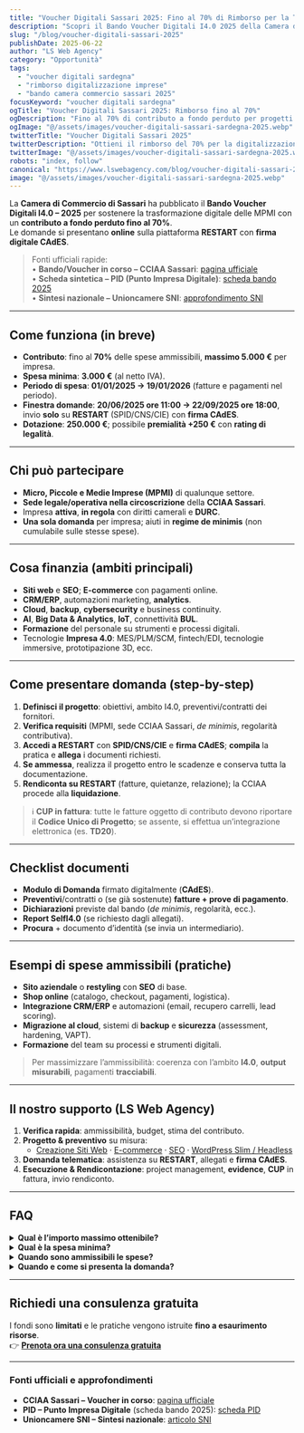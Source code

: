```yaml
---
title: "Voucher Digitali Sassari 2025: Fino al 70% di Rimborso per la Tua Impresa"
description: "Scopri il Bando Voucher Digitali I4.0 2025 della Camera di Commercio di Sassari e ottieni fino al 70% di contributo a fondo perduto per la digitalizzazione della tua impresa."
slug: "/blog/voucher-digitali-sassari-2025"
publishDate: 2025-06-22
author: "LS Web Agency"
category: "Opportunità"
tags:
  - "voucher digitali sardegna"
  - "rimborso digitalizzazione imprese"
  - "bando camera commercio sassari 2025"
focusKeyword: "voucher digitali sardegna"
ogTitle: "Voucher Digitali Sassari 2025: Rimborso fino al 70%"
ogDescription: "Fino al 70% di contributo a fondo perduto per progetti di digitalizzazione: siti web, e-commerce, CRM, cloud e marketing digitale."
ogImage: "@/assets/images/voucher-digitali-sassari-sardegna-2025.webp"
twitterTitle: "Voucher Digitali Sassari 2025"
twitterDescription: "Ottieni il rimborso del 70% per la digitalizzazione della tua impresa sarda con il bando 2025."
twitterImage: "@/assets/images/voucher-digitali-sassari-sardegna-2025.webp"
robots: "index, follow"
canonical: "https://www.lswebagency.com/blog/voucher-digitali-sassari-2025"
image: "@/assets/images/voucher-digitali-sassari-sardegna-2025.webp"
---
```


La **Camera di Commercio di Sassari** ha pubblicato il **Bando Voucher Digitali I4.0 – 2025** per sostenere la trasformazione digitale delle MPMI con un **contributo a fondo perduto fino al 70%**.  
Le domande si presentano **online** sulla piattaforma **RESTART** con **firma digitale CAdES**.

> Fonti ufficiali rapide:  
> • **Bando/Voucher in corso – CCIAA Sassari**: [pagina ufficiale](https://www.ss.camcom.it/promozione-del-territorio/contributi/voucher-in-corso/)  
> • **Scheda sintetica – PID (Punto Impresa Digitale)**: [scheda bando 2025](https://www.puntoimpresadigitale.camcom.it/voucher/bando-voucher-digitali-i40-anno-2025-0)  
> • **Sintesi nazionale – Unioncamere SNI**: [approfondimento SNI](https://sni.unioncamere.it/notizie/ce-ancora-tempo-partecipare-al-bando-voucher-digitali-i40-2025)

---

## Come funziona (in breve)

- **Contributo**: fino al **70%** delle spese ammissibili, **massimo 5.000 €** per impresa.  
- **Spesa minima**: **3.000 €** (al netto IVA).  
- **Periodo di spesa**: **01/01/2025 → 19/01/2026** (fatture e pagamenti nel periodo).  
- **Finestra domande**: **20/06/2025 ore 11:00 → 22/09/2025 ore 18:00**, invio **solo** su **RESTART** (SPID/CNS/CIE) con **firma CAdES**.  
- **Dotazione**: **250.000 €**; possibile **premialità +250 €** con **rating di legalità**.

---

## Chi può partecipare

- **Micro, Piccole e Medie Imprese (MPMI)** di qualunque settore.  
- **Sede legale/operativa nella circoscrizione** della **CCIAA Sassari**.  
- Impresa **attiva**, **in regola** con diritti camerali e **DURC**.  
- **Una sola domanda** per impresa; aiuti in **regime de minimis** (non cumulabile sulle stesse spese).

---

## Cosa finanzia (ambiti principali)

- **Siti web** e **SEO**; **E-commerce** con pagamenti online.  
- **CRM/ERP**, automazioni marketing, **analytics**.  
- **Cloud**, **backup**, **cybersecurity** e business continuity.  
- **AI**, **Big Data & Analytics**, **IoT**, connettività **BUL**.  
- **Formazione** del personale su strumenti e processi digitali.  
- Tecnologie **Impresa 4.0**: MES/PLM/SCM, fintech/EDI, tecnologie immersive, prototipazione 3D, ecc.

---

## Come presentare domanda (step-by-step)

1. **Definisci il progetto**: obiettivi, ambito I4.0, preventivi/contratti dei fornitori.  
2. **Verifica requisiti** (MPMI, sede CCIAA Sassari, *de minimis*, regolarità contributiva).  
3. **Accedi a RESTART** con **SPID/CNS/CIE** e **firma CAdES**; **compila** la pratica e **allega** i documenti richiesti.  
4. **Se ammessa**, realizza il progetto entro le scadenze e conserva tutta la documentazione.  
5. **Rendiconta su RESTART** (fatture, quietanze, relazione); la CCIAA procede alla **liquidazione**.

> ℹ️ **CUP in fattura**: tutte le fatture oggetto di contributo devono riportare il **Codice Unico di Progetto**; se assente, si effettua un’integrazione elettronica (es. **TD20**).

---

## Checklist documenti

- **Modulo di Domanda** firmato digitalmente (**CAdES**).  
- **Preventivi**/contratti o (se già sostenute) **fatture + prove di pagamento**.  
- **Dichiarazioni** previste dal bando (*de minimis*, regolarità, ecc.).  
- **Report SelfI4.0** (se richiesto dagli allegati).  
- **Procura** + documento d’identità (se invia un intermediario).

---

## Esempi di spese ammissibili (pratiche)

- **Sito aziendale** o **restyling** con **SEO** di base.  
- **Shop online** (catalogo, checkout, pagamenti, logistica).  
- **Integrazione CRM/ERP** e automazioni (email, recupero carrelli, lead scoring).  
- **Migrazione al cloud**, sistemi di **backup** e **sicurezza** (assessment, hardening, VAPT).  
- **Formazione** del team su processi e strumenti digitali.

> Per massimizzare l’ammissibilità: coerenza con l’ambito **I4.0**, **output misurabili**, pagamenti **tracciabili**.

---

## Il nostro supporto (LS Web Agency)

1. **Verifica rapida**: ammissibilità, budget, stima del contributo.  
2. **Progetto & preventivo** su misura:
   - [Creazione Siti Web](/servizi/creazione-siti-web-sassari) ·
     [E-commerce](/servizi/realizzazione-siti-ecommerce) ·
     [SEO](/servizi/ottimizzazione-seo-siti-web) ·
     [WordPress Slim / Headless](/servizi/wordpress-slim-siti-statici-headless)
3. **Domanda telematica**: assistenza su **RESTART**, allegati e **firma CAdES**.  
4. **Esecuzione & Rendicontazione**: project management, **evidence**, **CUP** in fattura, invio rendiconto.

---

## FAQ

<details>
  <summary><strong>Qual è l’importo massimo ottenibile?</strong></summary>
  Fino a <strong>5.000 €</strong> per impresa, con intensità di aiuto fino al <strong>70%</strong>.
</details>

<details>
  <summary><strong>Qual è la spesa minima?</strong></summary>
  <strong>3.000 €</strong> al netto IVA.
</details>

<details>
  <summary><strong>Quando sono ammissibili le spese?</strong></summary>
  Dal <strong>01/01/2025</strong> al <strong>19/01/2026</strong>.
</details>

<details>
  <summary><strong>Quando e come si presenta la domanda?</strong></summary>
  Dalle <strong>11:00 del 20/06/2025</strong> alle <strong>18:00 del 22/09/2025</strong>, tramite <strong>RESTART</strong> con firma <strong>CAdES</strong>.
</details>

---

## Richiedi una consulenza gratuita

I fondi sono **limitati** e le pratiche vengono istruite **fino a esaurimento risorse**.  
👉 **[Prenota ora una consulenza gratuita](/contatti)**

---

### Fonti ufficiali e approfondimenti

- **CCIAA Sassari – Voucher in corso**: [pagina ufficiale](https://www.ss.camcom.it/promozione-del-territorio/contributi/voucher-in-corso/)  
- **PID – Punto Impresa Digitale** (scheda bando 2025): [scheda PID](https://www.puntoimpresadigitale.camcom.it/voucher/bando-voucher-digitali-i40-anno-2025-0)  
- **Unioncamere SNI – Sintesi nazionale**: [articolo SNI](https://sni.unioncamere.it/notizie/ce-ancora-tempo-partecipare-al-bando-voucher-digitali-i40-2025)